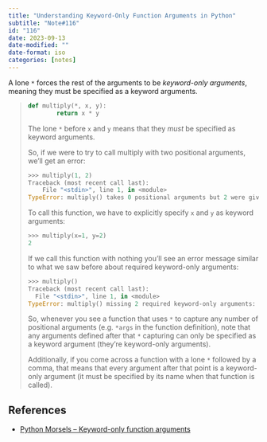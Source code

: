 ```yaml
---
title: "Understanding Keyword-Only Function Arguments in Python"
subtitle: "Note#116"
id: "116"
date: 2023-09-13
date-modified: ""
date-format: iso
categories: [notes]
---
```

A lone `*` forces the rest of the arguments to be *keyword-only arguments*, meaning they must be specified as a keyword arguments.

> ```python
> def multiply(*, x, y):
>         return x * y
> ```
>
> The lone `*` before `x` and `y` means that they *must* be specified as keyword arguments.
>
> So, if we were to try to call multiply with two positional arguments, we'll get an error:
>
> ```python
> >>> multiply(1, 2)
> Traceback (most recent call last):
>     File "<stdin>", line 1, in <module>
> TypeError: multiply() takes 0 positional arguments but 2 were given
> ```
>
> To call this function, we have to explicitly specify `x` and `y` as keyword arguments:
>
> ```python
> >>> multiply(x=1, y=2)
> 2
> ```
>
> If we call this function with nothing you'll see an error message similar to what we saw before about required keyword-only arguments:
>
> ```python
> >>> multiply()
> Traceback (most recent call last):
>   File "<stdin>", line 1, in <module>
> TypeError: multiply() missing 2 required keyword-only arguments: 'x' and 'y'
> ```
>
> So, whenever you see a function that uses `*` to capture any number of positional arguments (e.g. `*args` in the function definition), note that any arguments defined after that `*` capturing can only be specified as a keyword argument (they're keyword-only arguments).
>
> Additionally, if you come across a function with a lone `*` followed by a comma, that means that every argument after that point is a keyword-only argument (it must be specified by its name when that function is called).

## References

* [Python Morsels – Keyword-only function arguments](https://www.pythonmorsels.com/keyword-only-function-arguments/#keyword-only-arguments-come-after-in-a-function-definition)
